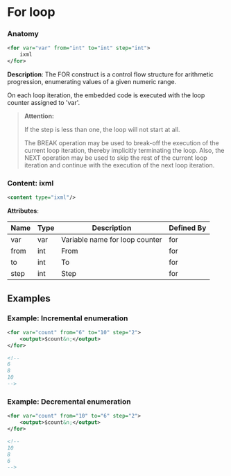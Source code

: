 # For loop

### Anatomy

```xml
<for var="var" from="int" to="int" step="int">
    ixml
</for>
```

 **Description**:
 The FOR construct is a control flow structure for arithmetic progression, enumerating values of a given numeric range.

On each loop iteration, the embedded code is executed with the loop counter assigned to 'var'.


> **Attention:**
>
> If the step is less than one, the loop will not start at all.
> 
> The BREAK operation may be used to break-off the execution of the current loop iteration, thereby implicitly terminating the loop. Also, the NEXT operation may be used to skip the rest of the current loop iteration and continue with the execution of the next loop iteration.

### Content: ixml

```xml
<content type="ixml"/>
```

**Attributes**:

| Name | Type | Description | Defined By |
| ---- | ---- | ----------- | ---------- |
| var | var | Variable name for loop counter | for |
| from | int | From | for |
| to | int | To | for |
| step | int | Step | for |


## Examples

### Example: Incremental enumeration

```xml
<for var="count" from="6" to="10" step="2">
	<output>$count&n;</output>
</for>

<!--
6
8
10
-->
```

### Example: Decremental enumeration

```xml
<for var="count" from="10" to="6" step="2">
	<output>$count&n;</output>
</for>

<!--
10
8
6
-->
```

